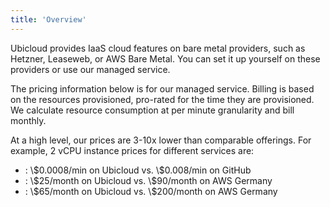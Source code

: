 ```yaml
---
title: 'Overview'
---
```



Ubicloud provides IaaS cloud features on bare metal providers, such as Hetzner, Leaseweb, or AWS Bare Metal. You can set it up yourself on these providers or use our managed service.

The pricing information below is for our managed service. Billing is based on the resources provisioned, pro-rated for the time they are provisioned. We calculate resource consumption at per minute granularity and bill monthly.

At a high level, our prices are 3-10x lower than comparable offerings. For example, 2 vCPU instance prices for different services are:

- <Link title="GitHub Actions" url="#github-actions"/>: \$0.0008/min on Ubicloud vs. \$0.008/min on GitHub
- <Link title="Compute (VMs)" url="#compute"/>: \$25/month on Ubicloud vs. \$90/month on AWS Germany
- <Link title="Managed PostgreSQL" url="#managed-postgresql"/>: \$65/month on Ubicloud vs. \$200/month on AWS Germany

